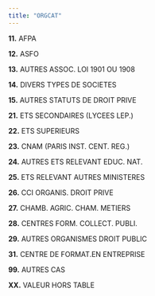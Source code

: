 ```yaml
---
title: "ORGCAT"
---
```



**11.** AFPA

**12.** ASFO

**13.** AUTRES ASSOC. LOI 1901 OU 1908

**14.** DIVERS TYPES DE SOCIETES

**15.** AUTRES STATUTS DE DROIT PRIVE

**21.** ETS SECONDAIRES (LYCEES LEP.)

**22.** ETS SUPERIEURS

**23.** CNAM (PARIS INST. CENT. REG.)

**24.** AUTRES ETS RELEVANT EDUC. NAT.

**25.** ETS RELEVANT AUTRES MINISTERES

**26.** CCI ORGANIS. DROIT PRIVE

**27.** CHAMB. AGRIC. CHAM. METIERS

**28.** CENTRES FORM. COLLECT. PUBLI.

**29.** AUTRES ORGANISMES DROIT PUBLIC

**31.** CENTRE DE FORMAT.EN ENTREPRISE

**99.** AUTRES CAS

**XX.** VALEUR HORS TABLE

